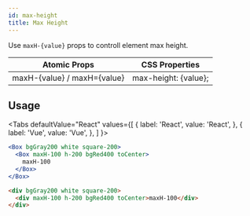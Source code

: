 ```yaml
---
id: max-height
title: Max Height
---
```



Use `maxH-{value}` props to controll element max height.

| Atomic Props                | CSS Properties       |
| --------------------------- | -------------------- |
| maxH-{value} / maxH={value} | max-height: {value}; |

## Usage

<Tabs
defaultValue="React"
values={[
{ label: 'React', value: 'React', },
{ label: 'Vue', value: 'Vue', },
]
}>
<TabItem value="React">

```jsx live
<Box bgGray200 white square-200>
  <Box maxH-100 h-200 bgRed400 toCenter>
    maxH-100
  </Box>
</Box>
```

</TabItem>
<TabItem value="Vue">

```html
<div bgGray200 white square-200>
  <div maxH-100 h-200 bgRed400 toCenter>maxH-100</div>
</div>
```

</TabItem>
</Tabs>

